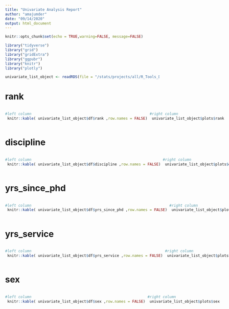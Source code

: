 ```yaml
---
title: "Univariate Analysis Report"
author: "amajumder"
date: "09/14/2020"
output: html_document
---
```


```r
knitr::opts_chunk$set(echo = TRUE,warning=FALSE, message=FALSE)

library("tidyverse")
library("grid")
library("gridExtra")
library("ggpubr")
library("knitr")
library("plotly")

univariate_list_object <- readRDS(file = "/stats/projects/all/R_Tools_Development/univariate-list-object_2020-09-14.RDS")
```

# rank 

:::: {style="display: flex;"} 

::: {} 

 
 
```r
#left column
 knitr::kable( univariate_list_object$df$rank ,row.names = FALSE) 
```

:::

::: {}

```r
#right column
 univariate_list_object$plots$rank 
```

::: 

::::


# discipline 

:::: {style="display: flex;"} 

::: {} 

 
 
```r
#left column
 knitr::kable( univariate_list_object$df$discipline ,row.names = FALSE) 
```

:::

::: {}

```r
#right column
 univariate_list_object$plots$discipline 
```

::: 

::::


# yrs_since_phd 

:::: {style="display: flex;"} 

::: {} 

 
 
```r
#left column
 knitr::kable( univariate_list_object$df$yrs_since_phd ,row.names = FALSE) 
```

:::

::: {}

```r
#right column
 univariate_list_object$plots$yrs_since_phd 
```

::: 

::::


# yrs_service 

:::: {style="display: flex;"} 

::: {} 

 
 
```r
#left column
 knitr::kable( univariate_list_object$df$yrs_service ,row.names = FALSE) 
```

:::

::: {}

```r
#right column
 univariate_list_object$plots$yrs_service 
```

::: 

::::


# sex 

:::: {style="display: flex;"} 

::: {} 

 
 
```r
#left column
 knitr::kable( univariate_list_object$df$sex ,row.names = FALSE) 
```

:::

::: {}

```r
#right column
 univariate_list_object$plots$sex 
```

::: 

::::


